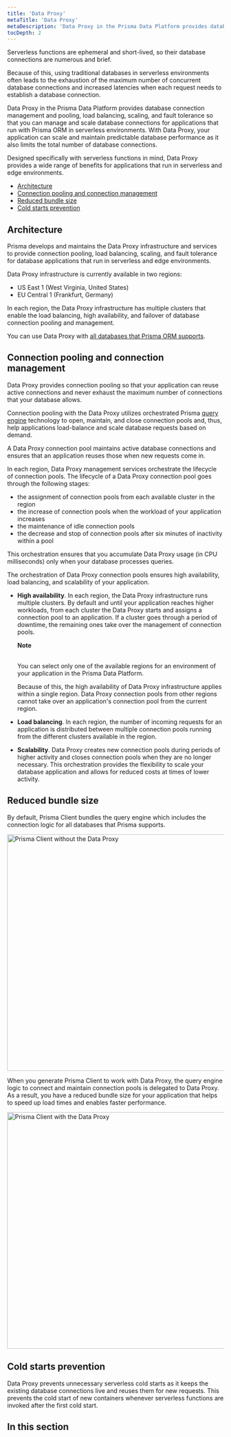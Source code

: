 ```yaml
---
title: 'Data Proxy'
metaTitle: 'Data Proxy'
metaDescription: 'Data Proxy in the Prisma Data Platform provides database connection management and pooling, load balancing, scaling, and fault tolerance features so that you can manage and scale database connections for applications that use Prisma ORM. With Data Proxy, your application can scale and maintain predictable database performance as it also limits the total number of database connections.'
tocDepth: 2
---
```


<TopBlock>

Serverless functions are ephemeral and short-lived, so their database connections are numerous and brief.

Because of this, using traditional databases in serverless environments often leads to the exhaustion of the maximum number of concurrent database connections and increased latencies when each request needs to establish a database connection.

Data Proxy in the Prisma Data Platform provides database connection management and pooling, load balancing, scaling, and fault tolerance so that you can manage and scale database connections for applications that run with Prisma ORM in serverless environments. With Data Proxy, your application can scale and maintain predictable database performance as it also limits the total number of database connections.

Designed specifically with serverless functions in mind, Data Proxy provides a wide range of benefits for applications that run in serverless and edge environments.

* [Architecture](/data-platform/data-proxy#architecture)
* [Connection pooling and connection management](/data-platform/data-proxy#connection-pooling-and-connection-management)
* [Reduced bundle size](/data-platform/data-proxy#reduced-bundle-size)
* [Cold starts prevention](/data-platform/data-proxy#cold-starts-prevention)

</TopBlock>

## Architecture

Prisma develops and maintains the Data Proxy infrastructure and services to provide connection pooling, load balancing, scaling, and fault tolerance for database applications that run in serverless and edge environments.

Data Proxy infrastructure is currently available in two regions:

* US East 1 (West Virginia, United States)
* EU Central 1 (Frankfurt, Germany)

In each region, the Data Proxy infrastructure has multiple clusters that enable the load balancing, high availability, and failover of database connection pooling and management.

You can use Data Proxy with [all databases that Prisma ORM supports](/reference/database-reference/supported-databases).

## Connection pooling and connection management

Data Proxy provides connection pooling so that your application can reuse active connections and never exhaust the maximum number of connections that your database allows.

Connection pooling with the Data Proxy utilizes orchestrated Prisma [query engine](/concepts/components/prisma-engines/query-engine) technology to open, maintain, and close connection pools and, thus, help applications load-balance and scale database requests based on demand.

A Data Proxy connection pool maintains active database connections and ensures that an application reuses those when new requests come in.

In each region, Data Proxy management services orchestrate the lifecycle of connection pools. The lifecycle of a Data Proxy connection pool goes through the following stages:

* the assignment of connection pools from each available cluster in the region
* the increase of connection pools when the workload of your application increases
* the maintenance of idle connection pools
* the decrease and stop of connection pools after six minutes of inactivity within a pool

This orchestration ensures that you accumulate Data Proxy usage (in CPU milliseconds) only when your database processes queries.

The orchestration of Data Proxy connection pools ensures high availability, load balancing, and scalability of your application.

* **High availability**. In each region, the Data Proxy infrastructure runs multiple clusters. By default and until your application reaches higher workloads, from each cluster the Data Proxy starts and assigns a connection pool to an application. If a cluster goes through a period of downtime, the remaining ones take over the management of connection pools.
    <Admonition>

    **Note**<br /><br />

    You can select only one of the available regions for an environment of your application in the Prisma Data Platform.

    Because of this, the high availability of Data Proxy infrastructure applies within a single region. Data Proxy connection pools from other regions cannot take over an application's connection pool from the current region.

    </Admonition>
* **Load balancing**. In each region, the number of incoming requests for an application is distributed between multiple connection pools running from the different clusters available in the region.
* **Scalability**. Data Proxy creates new connection pools during periods of higher activity and closes connection pools when they are no longer necessary. This orchestration provides the flexibility to scale your database application and allows for reduced costs at times of lower activity.

## Reduced bundle size

By default, Prisma Client bundles the query engine which includes the connection logic for all databases that Prisma supports. 

<img
    src="https://website-v9.vercel.app/data-platform/without-data-proxy.svg"
    alt="Prisma Client without the Data Proxy"
    width="550px"
/>

When you generate Prisma Client to work with Data Proxy, the query engine logic to connect and maintain connection pools is delegated to Data Proxy. As a result, you have a reduced bundle size for your application that helps to speed up load times and enables faster performance.

<img
    src="https://website-v9.vercel.app/data-platform/with-data-proxy.svg"
    alt="Prisma Client with the Data Proxy"
    width="550px"
/>

## Cold starts prevention

Data Proxy prevents unnecessary serverless cold starts as it keeps the existing database connections live and reuses them for new requests. This prevents the cold start of new containers whenever serverless functions are invoked after the first cold start.

## In this section

<Subsections />